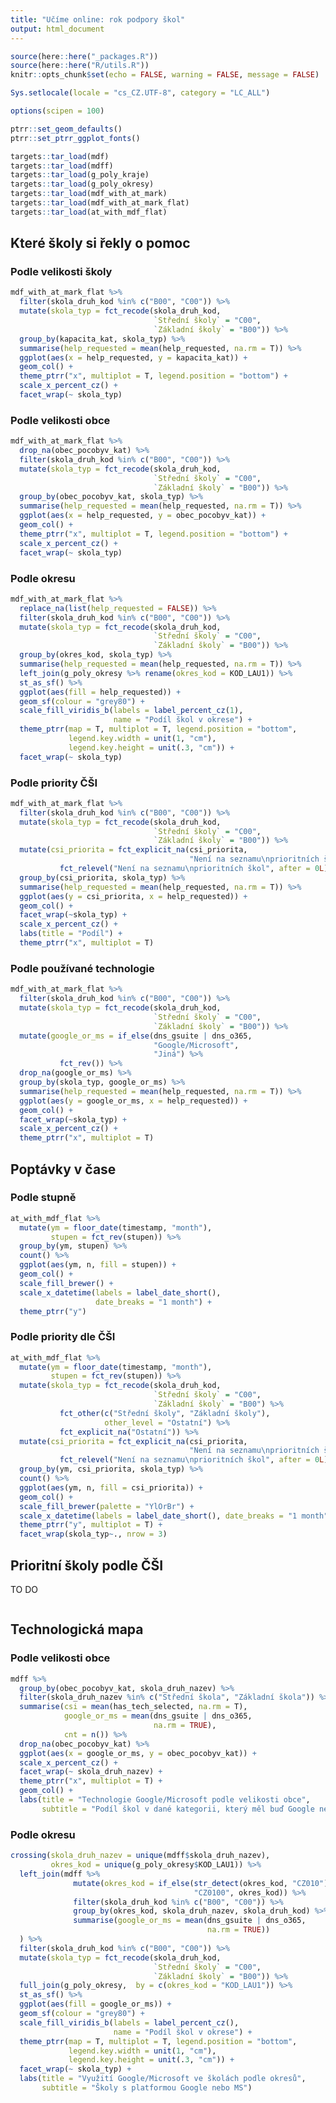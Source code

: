 ```yaml
---
title: "Učíme online: rok podpory škol"
output: html_document
---
```


```r
source(here::here("_packages.R"))
source(here::here("R/utils.R"))
knitr::opts_chunk$set(echo = FALSE, warning = FALSE, message = FALSE)

Sys.setlocale(locale = "cs_CZ.UTF-8", category = "LC_ALL")

options(scipen = 100)

ptrr::set_geom_defaults()
ptrr::set_ptrr_ggplot_fonts()

targets::tar_load(mdf)
targets::tar_load(mdff)
targets::tar_load(g_poly_kraje)
targets::tar_load(g_poly_okresy)
targets::tar_load(mdf_with_at_mark)
targets::tar_load(mdf_with_at_mark_flat)
targets::tar_load(at_with_mdf_flat)
```

## Které školy si řekly o pomoc {.tabset}

### Podle velikosti školy

```r
mdf_with_at_mark_flat %>% 
  filter(skola_druh_kod %in% c("B00", "C00")) %>% 
  mutate(skola_typ = fct_recode(skola_druh_kod, 
                                `Střední školy` = "C00", 
                                `Základní školy` = "B00")) %>% 
  group_by(kapacita_kat, skola_typ) %>% 
  summarise(help_requested = mean(help_requested, na.rm = T)) %>% 
  ggplot(aes(x = help_requested, y = kapacita_kat)) +
  geom_col() +
  theme_ptrr("x", multiplot = T, legend.position = "bottom") +
  scale_x_percent_cz() +
  facet_wrap(~ skola_typ)
```

### Podle velikosti obce

```r
mdf_with_at_mark_flat %>% 
  drop_na(obec_pocobyv_kat) %>% 
  filter(skola_druh_kod %in% c("B00", "C00")) %>% 
  mutate(skola_typ = fct_recode(skola_druh_kod, 
                                `Střední školy` = "C00", 
                                `Základní školy` = "B00")) %>% 
  group_by(obec_pocobyv_kat, skola_typ) %>% 
  summarise(help_requested = mean(help_requested, na.rm = T)) %>% 
  ggplot(aes(x = help_requested, y = obec_pocobyv_kat)) +
  geom_col() +
  theme_ptrr("x", multiplot = T, legend.position = "bottom") +
  scale_x_percent_cz() +
  facet_wrap(~ skola_typ)
```


### Podle okresu

```r
mdf_with_at_mark_flat %>% 
  replace_na(list(help_requested = FALSE)) %>% 
  filter(skola_druh_kod %in% c("B00", "C00")) %>% 
  mutate(skola_typ = fct_recode(skola_druh_kod, 
                                `Střední školy` = "C00", 
                                `Základní školy` = "B00")) %>% 
  group_by(okres_kod, skola_typ) %>% 
  summarise(help_requested = mean(help_requested, na.rm = T)) %>% 
  left_join(g_poly_okresy %>% rename(okres_kod = KOD_LAU1)) %>% 
  st_as_sf() %>% 
  ggplot(aes(fill = help_requested)) +
  geom_sf(colour = "grey80") +
  scale_fill_viridis_b(labels = label_percent_cz(1),
                       name = "Podíl škol v okrese") +
  theme_ptrr(map = T, multiplot = T, legend.position = "bottom",
             legend.key.width = unit(1, "cm"), 
             legend.key.height = unit(.3, "cm")) +
  facet_wrap(~ skola_typ)

```

### Podle priority ČŠI

```r
mdf_with_at_mark_flat %>% 
  filter(skola_druh_kod %in% c("B00", "C00")) %>% 
  mutate(skola_typ = fct_recode(skola_druh_kod, 
                                `Střední školy` = "C00", 
                                `Základní školy` = "B00")) %>% 
  mutate(csi_priorita = fct_explicit_na(csi_priorita,
                                        "Není na seznamu\nprioritních škol") %>% 
           fct_relevel("Není na seznamu\nprioritních škol", after = 0L)) %>% 
  group_by(csi_priorita, skola_typ) %>% 
  summarise(help_requested = mean(help_requested, na.rm = T)) %>% 
  ggplot(aes(y = csi_priorita, x = help_requested)) +
  geom_col() +
  facet_wrap(~skola_typ) +
  scale_x_percent_cz() +
  labs(title = "Podíl") +
  theme_ptrr("x", multiplot = T)

```

### Podle používané technologie

```r
mdf_with_at_mark_flat %>% 
  filter(skola_druh_kod %in% c("B00", "C00")) %>% 
  mutate(skola_typ = fct_recode(skola_druh_kod, 
                                `Střední školy` = "C00", 
                                `Základní školy` = "B00")) %>% 
  mutate(google_or_ms = if_else(dns_gsuite | dns_o365,
                                "Google/Microsoft",
                                "Jiná") %>% 
           fct_rev()) %>% 
  drop_na(google_or_ms) %>% 
  group_by(skola_typ, google_or_ms) %>% 
  summarise(help_requested = mean(help_requested, na.rm = T)) %>% 
  ggplot(aes(y = google_or_ms, x = help_requested)) +
  geom_col() +
  facet_wrap(~skola_typ) +
  scale_x_percent_cz() +
  theme_ptrr("x", multiplot = T)
```

## Poptávky v čase {.tabset}

### Podle stupně

```r
at_with_mdf_flat %>% 
  mutate(ym = floor_date(timestamp, "month"),
         stupen = fct_rev(stupen)) %>% 
  group_by(ym, stupen) %>% 
  count() %>% 
  ggplot(aes(ym, n, fill = stupen)) +
  geom_col() +
  scale_fill_brewer() +
  scale_x_datetime(labels = label_date_short(),
                   date_breaks = "1 month") +
  theme_ptrr("y")
```

### Podle priority dle ČŠI

```r
at_with_mdf_flat %>% 
  mutate(ym = floor_date(timestamp, "month"),
         stupen = fct_rev(stupen)) %>% 
  mutate(skola_typ = fct_recode(skola_druh_kod, 
                                `Střední školy` = "C00", 
                                `Základní školy` = "B00") %>% 
           fct_other(c("Střední školy", "Základní školy"), 
                     other_level = "Ostatní") %>% 
           fct_explicit_na("Ostatní")) %>% 
  mutate(csi_priorita = fct_explicit_na(csi_priorita,
                                        "Není na seznamu\nprioritních škol") %>% 
           fct_relevel("Není na seznamu\nprioritních škol", after = 0L)) %>% 
  group_by(ym, csi_priorita, skola_typ) %>% 
  count() %>% 
  ggplot(aes(ym, n, fill = csi_priorita)) +
  geom_col() +
  scale_fill_brewer(palette = "YlOrBr") +
  scale_x_datetime(labels = label_date_short(), date_breaks = "1 month") +
  theme_ptrr("y", multiplot = T) +
  facet_wrap(skola_typ~., nrow = 3) 
```

## Prioritní školy podle ČŠI

TO DO

```r

```


## Technologická mapa {.tabset}

### Podle velikosti obce

```r
mdff %>% 
  group_by(obec_pocobyv_kat, skola_druh_nazev) %>% 
  filter(skola_druh_nazev %in% c("Střední škola", "Základní škola")) %>% 
  summarise(csi = mean(has_tech_selected, na.rm = T),
            google_or_ms = mean(dns_gsuite | dns_o365,
                                na.rm = TRUE),
            cnt = n()) %>% 
  drop_na(obec_pocobyv_kat) %>% 
  ggplot(aes(x = google_or_ms, y = obec_pocobyv_kat)) +
  scale_x_percent_cz() +
  facet_wrap(~ skola_druh_nazev) +
  theme_ptrr("x", multiplot = T) +
  geom_col() +
  labs(title = "Technologie Google/Microsoft podle velikosti obce",
       subtitle = "Podíl škol v dané kategorii, který měl buď Google nebo MS")
```

### Podle okresu

```r
crossing(skola_druh_nazev = unique(mdff$skola_druh_nazev),
         okres_kod = unique(g_poly_okresy$KOD_LAU1)) %>%  
  left_join(mdff %>% 
              mutate(okres_kod = if_else(str_detect(okres_kod, "CZ010"),
                                         "CZ0100", okres_kod)) %>% 
              filter(skola_druh_kod %in% c("B00", "C00")) %>% 
              group_by(okres_kod, skola_druh_nazev, skola_druh_kod) %>% 
              summarise(google_or_ms = mean(dns_gsuite | dns_o365,
                                            na.rm = TRUE)) 
  ) %>% 
  filter(skola_druh_kod %in% c("B00", "C00")) %>% 
  mutate(skola_typ = fct_recode(skola_druh_kod, 
                                `Střední školy` = "C00", 
                                `Základní školy` = "B00")) %>% 
  full_join(g_poly_okresy,  by = c(okres_kod = "KOD_LAU1")) %>% 
  st_as_sf() %>% 
  ggplot(aes(fill = google_or_ms)) +
  geom_sf(colour = "grey80") +
  scale_fill_viridis_b(labels = label_percent_cz(),
                       name = "Podíl škol v okrese") +
  theme_ptrr(map = T, multiplot = T, legend.position = "bottom",
             legend.key.width = unit(1, "cm"), 
             legend.key.height = unit(.3, "cm")) +
  facet_wrap(~ skola_typ) +
  labs(title = "Využití Google/Microsoft ve školách podle okresů",
       subtitle = "Školy s platformou Google nebo MS")

```

